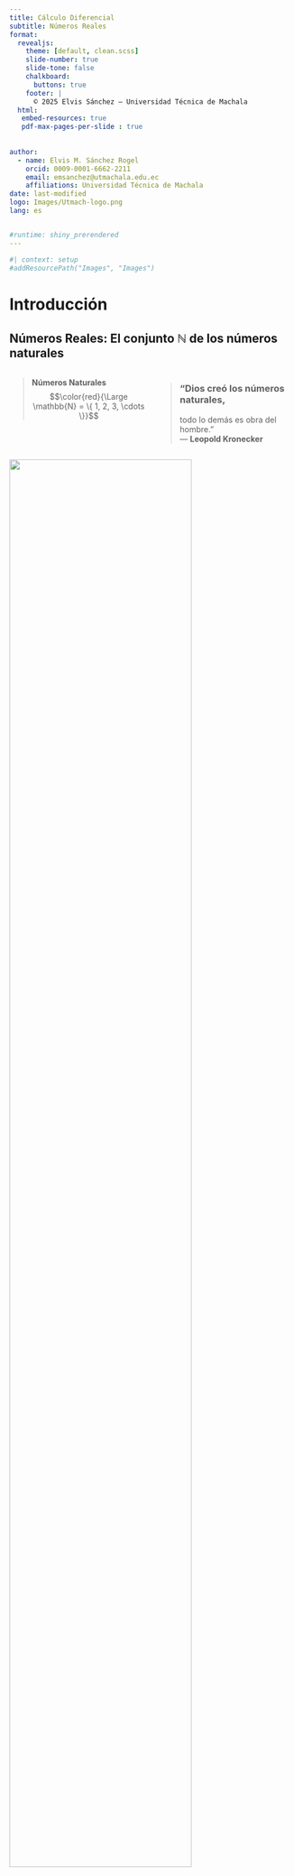 ```yaml
---
title: Cálculo Diferencial
subtitle: Números Reales 
format:
  revealjs: 
    theme: [default, clean.scss]
    slide-number: true
    slide-tone: false
    chalkboard: 
      buttons: true
    footer: | 
      © 2025 Elvis Sánchez – Universidad Técnica de Machala
  html:
   embed-resources: true
   pdf-max-pages-per-slide : true
 
   
author:
  - name: Elvis M. Sánchez Rogel
    orcid: 0009-0001-6662-2211
    email: emsanchez@utmachala.edu.ec
    affiliations: Universidad Técnica de Machala
date: last-modified
logo: Images/Utmach-logo.png
lang: es


#runtime: shiny_prerendered
---
```


```r
#| context: setup
#addResourcePath("Images", "Images")
```

# Introducción {.my-slide}

## [Números Reales: El conjunto $\mathbb{N}$ de los números naturales]{.bg style="--col: #ffff00"} {.scrollable}

::: columns

::: {.column width="50%"}
::: {.fragment fragment-index="1"}
> **Números Naturales**  
> $$\color{red}{\Large \mathbb{N} = \{ 1, 2, 3, \cdots \}}$$  
:::
:::

::: {.column width="50%"}
::: {.fragment fragment-index="2"}
> ### “Dios creó los números naturales,  
> todo lo demás es obra del hombre.”  
> — **Leopold Kronecker**
:::
:::

:::

::: {.fragment fragment-index="3"}
::: center
![](Images/recta-0.jpg){width="80%"}
:::
:::

::: {.fragment fragment-index="4"}

Dado $a, b \in \mathbb{N}$, no siempre existe un número natural $x$ tal que: 
$$\color{red}{a + x = b}$$.
**$\color{blue}{\textbf{El Problema?}}$**  
$$5 + x = 2 \quad \Longrightarrow \quad x = -3 \notin \mathbb{N}$$ 
Pues requerimos de "**números negativos**", esta necesidad obligó requiere de un nuevo conjunto de números al cual llamaremos enteros $$\color{red}{\mathbb{Z}}=\{\cdots,-3,-2,-1,0,1,2,3,\cdots\}$$
:::

## [Números Reales: El conjunto $\mathbb{N}$ de los números naturales]{.bg style="--col: #ffff00"} {.scrollable}





### ¿[**Qué significa**]{.alert} "$a, b \in \mathbb{N}$"?


::: fragment
- Queremos hablar de [**números naturales**]{.alert}: positivos.
- Al escribir **$a, b \in \mathbb{N}$**, estamos diciendo:
:::

::: fragment
  > [“Tomemos **dos números naturales** cualesquiera: uno lo llamamos $a$, y otro $b$”]{.bg style="--col:#fdf6e3"}
:::

::: fragment
Esto nos permite **hablar en general**, sin decir exactamente qué números son.  
Es como decir:

  > [“Imagina dos números enteros… no importa cuáles, pero piensa que existen.”]{.bg style="--col:#fdf6e3"}
:::

::: fragment

Ahora bien, **no siempre se puede encontrar otro natural $x$** que cumpla:

$$a + x = b$$

Por ejemplo, si $a = 2$ y $b = 5$…

→ ¿Existe un número entero $x$ tal que $x = -3$?

❌ **No**, porque $x = -3$ ***No es un número natural*

:::

## [Números Reales: El conjunto $\color{red}{\mathbb{Z}}$ de los números enteros]{.bg style="--col:#ffff00"} {.scrollable}



$$\color{red}{\mathbb{Z}}=\{\cdots,-3,-2,-1,0,1,2,3,\cdots\}$$
![](Images/recta-1.jpg)


**$\color{blue}{\textbf{El problema de Números Enteros}}:$**  
 Dado $a, b \in \mathbb{Z}$, no siempre existe un número entero $x$ tal que  
$$\color{red}{a \cdot x = b}$$

$$5 \cdot x = 2 \quad \Longrightarrow \quad x = \frac{2}{5} \notin \mathbb{Z}$$

El conjunto $\color{red}{\large \mathbb{Q}}$ de los números **racionales** está formado por aquellos que pueden expresarse como un $\color{blue}{\textbf{cociente entre un número entero y un número natural}}$.

Son [**racionales los números que tienen un número finito de cifras decimales**]{.alert} , y también los $\color{blue}{\textbf{números periódicos}}$

## [Números Reales: El conjunto $\color{red}{\mathbb{Z}}$ de los números enteros]{.bg style="--col: #ffff00"} {.scrollable}

::: {.fragment }

::: {.bg style="background-color:#fdf6e3; padding:0.25em; border-left:6px solid #228B22;"}
Por parecidos que sea dos [**racionales**]{.alert} [**entre ellos**]{.alert}, hay una [**infinidad de racionales**]{.alert}
:::

:::


::: {.fragment }
![](Images/recta-0.jpg){with="20%"}
![](Images/recta-1.jpg)

:::

::: {.fragment}

Si $a=1.41$ y $b=1.42$

$$a<1.41\color{red}{37823445637867951846636}<b$$
Lo que significa que los racionales están muy [**comprimidos (pegaditos)**]{.alert}, tan juntitos que parece que contituyen un [**todo continuo**]{.alert} y que llenan por completo la recta soporte, podía parecer que la visualizacion de $\color{red}{\mathbb{Q}}$ es la propia recta soporte.

![](Images/recta-3.jpg)

:::


## [La recta real ampliada $\mathfrak{R}$]{.bg style="--col:#ffff00"} {.scrollable}

::: {.fragment fragment-index="2"}

::: {.bg style="background-color:#fdf6e3;padding:0.25em; border-left:6px solid #228B22;"}
Llamamos recta real ampliada al conjunto que resulta al añadir a $\mathfrak{R}$ los simbolos $+\infty$ y $-\infty$.
:::

:::

::: {.fragment fragment-index="1"}

![](Images/recta-4.png)

:::

## [La recta real ampliada $\mathfrak{R}$]{.bg style="--col:#ffff00"} {.scrollable}


## [La recta real ampliada $\mathfrak{R}$]{.bg style="--col:#ffff00"} {.scrollable}

::: {.bg style="background-color:#fdf6e3;padding:0.25em; border-left:6px solid #228B22;"}
**Tambien [convenimos]{.alert} que $\forall x \in \mathfrak{R}$, es:**

::: {layout="[[100],[30,70]]"}

$$
\begin{array}{lll}
x + (+\infty)= (+\infty)+(+\infty)=+\infty\\
x + (-\infty)= (+\infty)+(+\infty)=+\infty\\
\dfrac{x}{+\infty}=\dfrac{x}{-\infty}=0
\end{array}
$$

::: {.r-stack}

::: {.fragment fragment-index="1"}
![](Images/pareja.png){width="80%"}
:::

::: {.fragment fragment-index="2"}
![](Images/Pareja2.png){width="80%"}
:::

:::

$$
x . (-\infty) \texttt{=} (-\infty).x =
\begin{cases}
-\infty, &  \text{si x > 0 }\\
+\infty,&  \text{si x < 0 }
\end{cases}
$$
$$
x . (+\infty) \texttt{=} (+\infty).x =
\begin{cases}
+\infty, &  \text{si x > 0 }\\
-\infty,&  \text{si x < 0 }
\end{cases}
$$
:::
:::

## Que quede claro!

::: {.cuadro1 style="font-size: 140%;"}
En general, con $\color{blue}{+\infty}$ y $\color{blue}{-\infty}$ 

[No tienen sentido las operaciones que hacemos con los numeros]{.alert} 
:::

## [**Intervalos de la recta real**]{.bg style="--col:#ffff00"} {.scrollable}

::: {.bg style="background-color:#fdf6e3;padding:0.25em; border-left:6px solid #fdf6e3;"}
Siendo $a,b \in \mathfrak{R}$ tales que $a<b$, se llaman [**intervalo de origen**]{.alert} "a" y extremo "b" a los siguientes subconjuntos de $\mathfrak{R}$:

::: columns

::: {.column width="50%"}
$$
\begin{array}{llll}
[a,b]=\{x \in \mathfrak{R}| a\leq x\leq b \} \equiv \textbf{intervalo cerrado} \\
(a,b)=\{x \in \mathfrak{R}| a < x < b\} \equiv \textbf{intervalo abierto} \\
[a,b)=\{x \in \mathfrak{R}| a < x\leq b \} \equiv \textbf{cerrado por la izq.} \\ 
\phantom{(a,b]=\{x \in \mathfrak{R}| a < x\leq b \} \equiv } \textbf{y abierto por la der.} \\
(a,b]=\{x \in \mathfrak{R}| a \leq x < b \} \equiv \textbf{abierto por la izq.} \\
\phantom{[a,b)=\{x \in \mathfrak{R}| a \leq x < b \} \equiv } \textbf{y cerrado por la der.} \\
\end{array}
$$
:::

::: {.column width="30%" style="text-align: right;"}
![](Images/recta-5.png){width="55%"}
:::

::: {.fragment}
$$
\left.
\begin{array}{llll}
[4,9]=\{x \in \mathfrak{R} \mid 4 \leq x \leq 9 \}\\
(2,5)=\{x \in \mathfrak{R} \mid 2 < x < 5 \}\\
[-4,2)=\{x \in \mathfrak{R} \mid -4 \leq x < 2 \}\\
(6,8]=\{x \in \mathfrak{R} \mid 6 < x \leq 8 \}
\end{array}
\right\}
\begin{array}{ll}
\text{Para expresar que tienen una amplitud finita }, \\
\text{se dice que son acotados} 
\end{array}
$$
:::

::: {.fragment}
::: {.bg style="background-color:#bfeeff;padding:0.25em; border-left:6px solid #bfeeff;"}
Los siguientes intervalos tienen [**amplitud infinita**]{.alert}, y para expresarlo se dice que son [**no acotados:**]{.alert}
$$
\begin{array}{lll}
[a,+\infty) = \{ x\in \mathfrak{R} \mid x \geq a \} ;
[a,+\infty) = \{ x\in \mathfrak{R} \mid x > a \}\\
[-\infty,a) = \{ x\in \mathfrak{R} \mid x \leq a \};
[-\infty,a) = \{ x\in \mathfrak{R} \mid x < a\} \\
\end{array}
$$
Se dice que un intervalo es [**compacto**]{.alert} si es [**cerrado y acotado**]{.alert}, como los intervalos $[-2,3],[1,8],[6,9]$
:::

:::
:::

:::

## [**Valor absoluto de un número real**]{.bg style="--col:#ffff00"} {.scrollable}

El [**valor absoluto**]{.alert} de un número real "$x$" es el número real no negativo que se denota por $|x|$ y se define de la siguiente manera:
$$
|x| = \left\{
\begin{array}{ll}
x, & \text{si } x \geq 0 \\
-x, & \text{si } x < 0
\end{array}
\right.
$$

::: columns
::: {.column width="50%"}

**Ejemplos:**

- Como $5 > 0$, se tiene:  
  $|5| = 5$

- Como $-7 < 0$, se tiene:  
  $|-7| = -(-7) = 7$

:::

::: {.column width="50%"}

::: {.bg style="background-color:#e6f7ff; padding:0.75em; border-left:6px solid #31BAE9; border-radius:8px;"}

**Propiedades del valor absoluto:**

- $|x| > 0$ &nbsp;&nbsp;&nbsp;&nbsp;&nbsp;&nbsp;&nbsp;&nbsp;&nbsp; si $x \neq 0$  
- $|0| = 0$  
- Si $k > 0$ y $|x| < k$, entonces $-k < x < k$  
- $|x \cdot y| = |x| \cdot |y|$  
- $|x + y| \leq |x| + |y|$

:::
:::
:::


## [**Aplicaciones del valor absoluto**]{.bg style="--col:#ffff00"} {.scrollable}

### Distancia entre dos puntos

![](Images/dis-0.png)

Para evaluar la [**proximidad**]{.alert} entre dos puntos "**$x$**", "**$y$**" usaremos el [**numero real no negativo**]{.alert} llamado [**distancia**]{.alert} entre "**$x$**" e "**$y$**", que se denota $d(x,y)$, siendo:

::: center
[$$d(x,y)= \mid y-x\mid \,\geq 0$$]{.bg style="--col:#bfeeff"}
:::

## [**Ejemplos de distancia y valor absoluto**]{.bg style="--col:#ffff00"} {.scrollable}
::: columns

::: {.column width="50%"}

::: {.fragment fragment-index="1"}
**Ejemplo 1:** La distancia entre los puntos $-4$ y $8$ es:
$$
|8 - (-4)| = |12| = 12
$$
:::

::: {.fragment fragment-index="2"}
**Ejemplo 2:** También se puede calcular como:
$$
|4 - (-8)| = |-12| = 12
$$
:::

:::

::: {.column width="40%"}

::: {.fragment fragment-index="3"}
<p style="text-align: center;">
  <img src="Images/dis-1.png" width="100%">
</p>
:::

:::

:::

::: {.fragment fragment-index="4"}

::: {.bg style="background-color:#e6f7ff; padding:0.75em; border-left:6px solid #31BAE9; border-radius: 8px;"}
**Observación:**  
Dos puntos "**x**" e "**y**" son muy (poco) [**próximos**]{.alert} si $d(x, y) = |y - x|$  
es un número muy [**próximo**]{.alert} a cero.
:::

:::

## [**Entorno de un punto en la recta real (continua...)**]{.bg style="--col:#ffff00"} {.scrollable}

::: {.bg style="background-color:#e6f7ff; padding:0.75em; border-left:6px solid #31BAE9; border-radius: 8px;"}

Si **$c \in \mathfrak{R}$** y **$r>0$**, el [**entorno**]{.alert} de centro en "**c**" y radio "**r**" se denota **$B_r(c)$**, y lo froman los puntos "**x**" cuya distancia a "**c**" es inferior a "**r**".
:::

$$
B_r(c)=\{ x \in \mathfrak{R} \mid |x-c|<r \}=(c-r,c+r)
$$

::: center
![](Images/recta-6.png)
:::

::: columns

::: {.fragment}
::: {.column width="50%"}
::: {.bg style="background-color:#e6f7ff; padding:0.75em; border-left:6px solid #31BAE9; border-radius: 8px;"}
El entorno de centro en "**5**" y radio **$0.02$** lo forman los "**x**" tales que **$|x-5|<0.02$**, o sea, son los puntos de intervalo **$(5-0.02, 5+0.02) \equiv (4.98,5.02)$**.
:::
:::


::: {.column width="50%"}
![](Images/recta-7.png)
:::
:::

::: columns

::: {.fragment}
::: {.column width="50%"}
::: {.bg style="background-color:#e6f7ff; padding:0.75em; border-left:6px solid #31BAE9; border-radius: 8px;"}
Del intervalo **$(4.98,5]$** se dice que es el [**semientorno izquierdo**]{.alert} de "**$5$**" y radio **$0.02$**.
:::
:::

::: {.column width="50%"}
![](Images/recta-8.png)
:::

:::

::: columns

::: {.fragment}
::: {.column width="50%"}
::: {.bg style="background-color:#e6f7ff; padding:0.75em; border-left:6px solid #31BAE9; border-radius: 8px;"}
Del intervalo **$[5,5.02)$** se dice que es el [**semientorno derecho**]{.alert} de "**$5$**" y radio **$0.02$**.
:::
:::

::: {.column width="50%"}
![](Images/recta-9.png)
:::
:::

:::
:::
:::

## [**Entorno de un punto en la recta real**]{.bg style="--col:#ffff00"} {.scrollable}

$$
B_r(c)=\{ x \in \mathfrak{R} \mid |x-c|<r \}=(c-r,c+r)
$$

::: center
![](Images/recta-6.png)
:::

::: {.fragment}
::: {.bg style="background-color:#e6f7ff; padding:0.75em; border-left:6px solid #31BAE9; border-radius: 8px;"}
Si de **$B_r(c)$** [**eliminamos**]{.alert} el propio "**$c$**", obtenemos el [**entorno reducido**]{.alert} [**de centro en**]{.alert}  "**$c$**" [**y radio**]{.alert} "**$r$**", que denotamos **$B^*_r(c)$**:
:::

$$
B^*_r(c)=\{ x \in \mathfrak{R} \quad 0 < \mid |x-c|< r \}=(c-r,c) \cup (c,c+r)
$$

::: center
![](Images/recta-6-1.png)
:::

:::


::: {.fragment}
::: {.bg style="background-color:#e6f7ff; padding:0.75em; border-left:6px solid #31BAE9; border-radius: 8px;"}
El entorno $\color{blue}{reducido}$ de centro en "**$5$**" y radio **$0.02$** lo froman los **x** tales que **$0<|x|<0.02$**; o sea, tales que **$x \in (4.98,5) \cup (5,5.02)$**.
:::

::: center
![](Images/recta-11.png)
:::

::: {.bg style="background-color:#e6f7ff; padding:0.75em; border-left:6px solid #31BAE9; border-radius: 8px;"}
Del intervalo **$(4.98,5)$** se dice que es el $\color{blue}{\text{semientorno reducido izuierdo}}$ de "**$5$**" y radio **$0.02$**; el intervalo **$(5,5.02)$** es el [**semientorno**]{.alert} reducido derecho de "**$5$**" y radio **$0.02$**
:::
:::

## [**Entorno de un punto en la recta real (continua...)**]{.bg style="--col:#ffff00"} {.scrollable}

De todo intervlo **$(a,+\infty)$** se dice que es un [**entorno**]{.alert} de **$+\infty$**.

![](Images/recta-12.png)

[**Por ejemplo**]{.alert}, el intervalo **$(6,+\infty)$** es entorno de **$+\infty$**, lo mismo que el intervalo **$(-15,+\infty)$**

::: {.fragment}
De todo intervalo $(-\infty, b)$ se dice que es un entorno de $-\infty$.

![](Images/recta-13.png)

[**Por ejemplo**]{.alert}, el intervalo **$(- \infty,7)$** es [**entorno**]{.alert} de **$-\infty$**, lo mismo que el intervalo **$(-\infty,-17)$**.
:::

::: {.fragment}

::: {.bg style="background-color:#e6f7ff; padding:0.75em; border-left:6px solid #31BAE9; border-radius: 8px;"}
**Que quede Claro!**

En estos dos casos la [**palabra**]{.alert} reducido no quita ni pone nada a la palabra [**entorno**]{.alert} pues como **$+\infty$** no es un numero, hablar de un entorno de $+\infty$ es igual que hablar de un [**entorno reducido**]{.alert} de **$+\infty$**, y lo mismo con **$-\infty$**. 
:::
:::

## [**Propiedades de los números reales: $\mathfrak{R}$**]{.bg style="--col:#ffff00"} {.scrollable}

Supondremos la existencia de un conjunto $\mathbb{R}$ de números en el que hay definidas dos operaciones, suma y producto, con las siguientes propiedades:

::: {.bg style="background-color:#e6f7ff; padding:0.75em; border-left:6px solid #31BAE9; border-radius: 8px;"}

**Propiedades de la suma:**

  -   Conmutativa: $a+b= b+a$, para todos los $a,b \in \mathbb{R}$
      
  -   Asociativa: $a+(b+c) = (a+b)+c$ para todos los $a,b,c \in \mathbb{R}$

  -   Existe un elemento neutro, $0 \in \mathbb{R}$,  para la suma: $a+0=a=0+a$.
      
  -   Para cada $a \in \mathbb{R}$ existe un elemento $-a \in \mathbb{R}$, simétrico de $a$, tal que $a+(-a)=0=(-a)+a$
:::
## [**Propiedades de los números reales: $\mathfrak{R}$**]{.bg style="--col:#ffff00"} {.scrollable}

::: {.bg style="background-color:#e6f7ff; padding:0.75em; border-left:6px solid #31BAE9; border-radius: 8px;"}

**Propiedades del producto de números reales:**
      
  -   Conmutativa: $a\cdot b=b \cdot a$, para todos los $a,b \in \mathbb{R}$.
      
  -   Asociativa: $a \cdot (b \cdot c) = (a\cdot b)\cdot c$ para todos los $a,b,c \in \mathbb{R}$
      
  -   Existe un elemento neutro, $1 \in \mathbb{R}$,  para el producto: $a\cdot1=a=1\cdot a$.
      
  -   Para cada $a \in \mathbb{R}$, $a\neq 0$, existe un elemento $\dfrac{1}{a} = a^{-1} \in \mathbb{R}$, inverso de $a$, tal que $a \cdot a^{-1}=1=a ^{-1}\cdot a$
      
  -   El producto es distributivo respecto de la suma: $a\cdot (b+c) = a\cdot b + a \cdot c$ para todos los $a,b,c \in \mathbb{R}$.
  :::